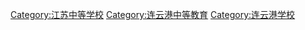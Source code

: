 [[Category:江苏中等学校|Category:江苏中等学校]]
[[Category:连云港中等教育|Category:连云港中等教育]]
[[Category:连云港学校|Category:连云港学校]]